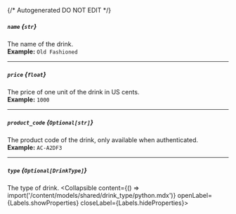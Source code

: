 {/* Autogenerated DO NOT EDIT  */}

##### `name` *{`str`}*
The name of the drink.
<br/>
**Example:** `Old Fashioned`

---
##### `price` *{`float`}*
The price of one unit of the drink in US cents.
<br/>
**Example:** `1000`

---
##### `product_code` *{`Optional[str]`}*
The product code of the drink, only available when authenticated.
<br/>
**Example:** `AC-A2DF3`

---
##### `type` *{`Optional[DrinkType]`}*
The type of drink.
<Collapsible content={() => import('/content/models/shared/drink_type/python.mdx')} openLabel={Labels.showProperties} closeLabel={Labels.hideProperties}>
</Collapsible>


